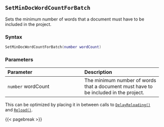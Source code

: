 ## `SetMinDocWordCountForBatch`

Sets the minimum number of words that a document must have to be included in the project.

### Syntax {-}

``` .lua
SetMinDocWordCountForBatch(number wordCount)
```

### Parameters {-}

**Parameter** | **Description**
| :-- | :-- |
| `number` wordCount | The minimum number of words that a document must have to be included in the project. |

::: {.tipsection data-latex=""}
This can be optimized by placing it in between calls to [`DelayReloading()`](#batch-delayreloading) and [`Reload()`](#batch-reload).
:::

{{< pagebreak >}}